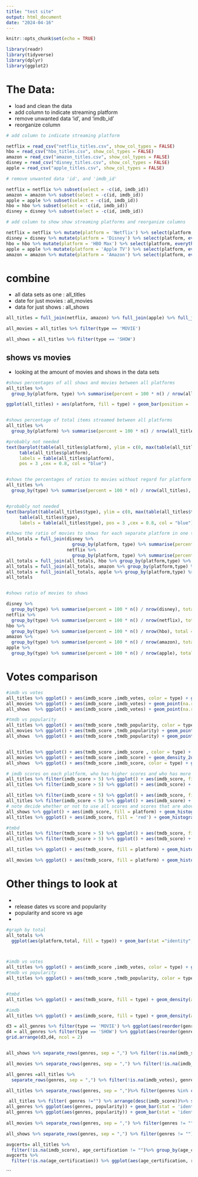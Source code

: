 ---
title: "test site"
output: html_document
date: "2024-04-16"
---

```{r setup, include=FALSE,echo=FALSE}
knitr::opts_chunk$set(echo = TRUE)

library(readr)
library(tidyverse)
library(dplyr)
library(ggplot2)
```


# The Data:
 - load and clean the data
 - add column to indicate streaming platform
 - remove unwanted data 'id', and 'imdb_id'
 - reorganize column
```{r, echo=FALSE}
# add column to indicate streaming platform

netflix = read_csv("netflix_titles.csv", show_col_types = FALSE)
hbo = read_csv("hbo_titles.csv", show_col_types = FALSE)
amazon = read_csv("amazon_titles.csv", show_col_types = FALSE)
disney = read_csv("disney_titles.csv", show_col_types = FALSE)
apple = read_csv("apple_titles.csv", show_col_types = FALSE)

# remove unwanted data 'id', and 'imdb_id'

netflix = netflix %>% subset(select = -c(id, imdb_id))
amazon = amazon %>% subset(select = -c(id, imdb_id))
apple = apple %>% subset(select = -c(id, imdb_id))
hbo = hbo %>% subset(select = -c(id, imdb_id))
disney = disney %>% subset(select = -c(id, imdb_id))

# add column to show show streaming platforms and reorganize columns

netflix = netflix %>% mutate(platform = 'Netflix') %>% select(platform, everything())
disney = disney %>% mutate(platform = 'Disney') %>% select(platform, everything())
hbo = hbo %>% mutate(platform = 'HBO Max') %>% select(platform, everything())
apple = apple %>% mutate(platform = 'Apple TV') %>% select(platform, everything())
amazon = amazon %>% mutate(platform = 'Amazon') %>% select(platform, everything())  
```
# combine
 - all data sets as one : all_titles
 - date for just movies : all_movies
 - data for just shows  : all_shows
```{r, echo=FALSE}

all_titles = full_join(netflix, amazon) %>% full_join(apple) %>% full_join(disney) %>% full_join(hbo)

all_movies = all_titles %>% filter(type == 'MOVIE')

all_shows = all_titles %>% filter(type == 'SHOW')
```


## shows vs movies
 - looking at the amount of movies and shows in the data sets

```{r pressure, echo=FALSE}
#shows percentages of all shows and movies between all platforms 
all_titles %>% 
  group_by(platform, type) %>% summarise(percent = 100 * n() / nrow(all_titles), total = n(), .groups = 'drop')

ggplot(all_titles) + aes(platform, fill = type) + geom_bar(position = 'dodge')+ geom_text(stat='count',  aes(label = stat(count),group=type), position=position_dodge(1))


#shows percentage of total items streamed between all platforms
all_titles %>% 
  group_by(platform) %>% summarise(percent = 100 * n() / nrow(all_titles), total = n())

#probably not needed
text(barplot(table(all_titles$platform), ylim = c(0, max(table(all_titles$platform)) * 1.1)),
     table(all_titles$platform),
     labels = table(all_titles$platform),
     pos = 3 ,cex = 0.8, col = "blue")


#shows the percentages of ratios to movies without regard for platform
all_titles %>% 
  group_by(type) %>% summarise(percent = 100 * n() / nrow(all_titles), total = n())


#probably not needed
text(barplot(table(all_titles$type), ylim = c(0, max(table(all_titles$type)) * 1.1)),
     table(all_titles$type),
     labels = table(all_titles$type), pos = 3 ,cex = 0.8, col = "blue")
```


```{r pressure, echo=FALSE}
#shows the ratio of movies to shows for each separate platform in one table
all_totals = full_join(disney %>% 
                         group_by(platform, type) %>% summarise(percent = 100 * n() / nrow(disney), total = n(), .groups = 'drop'),
                       netflix %>% 
                         group_by(platform, type) %>% summarise(percent = 100 * n() / nrow(netflix), total = n(), .groups = 'drop'))
all_totals = full_join(all_totals, hbo %>% group_by(platform,type) %>% summarise(percent = 100 * n() / nrow(hbo), total = n(), .groups = 'drop'))
all_totals = full_join(all_totals, amazon %>% group_by(platform,type) %>% summarise(percent = 100 * n() / nrow(amazon), total = n(), .groups = 'drop'))
all_totals = full_join(all_totals, apple %>% group_by(platform,type) %>% summarise(percent = 100 * n() / nrow(apple), total = n(), .groups = 'drop'))
all_totals  


#shows ratio of movies to shows

disney %>% 
  group_by(type) %>% summarise(percent = 100 * n() / nrow(disney), total = n())
netflix %>% 
  group_by(type) %>% summarise(percent = 100 * n() / nrow(netflix), total = n())
hbo %>% 
  group_by(type) %>% summarise(percent = 100 * n() / nrow(hbo), total = n())
amazon %>% 
  group_by(type) %>% summarise(percent = 100 * n() / nrow(amazon), total = n())
apple %>% 
  group_by(type) %>% summarise(percent = 100 * n() / nrow(apple), total = n())


```



# Votes comparison
```{r}
#imdb vs votes
all_titles %>% ggplot() + aes(imdb_score ,imdb_votes, color = type) + geom_point(na.rm = T, position = 'jitter') + facet_wrap(~ platform)
all_movies %>% ggplot() + aes(imdb_score ,imdb_votes) + geom_point(na.rm = T, position = 'jitter') + facet_wrap(~ platform)all_movies %>% ggplot() + aes(imdb_score ,imdb_votes) + geom_point(na.rm = T, position = 'jitter') + facet_wrap(~ platform)all_movies %>% ggplot() + aes(imdb_score ,imdb_votes) + geom_point(na.rm = T, position = 'jitter') + facet_wrap(~ platform)
all_shows  %>% ggplot() + aes(imdb_score ,imdb_votes) + geom_point(na.rm = T, position = 'jitter') + facet_wrap(~ platform)

#tmdb vs popularity
all_titles %>% ggplot() + aes(tmdb_score ,tmdb_popularity, color = type) + geom_point(na.rm = T, position = 'jitter') + facet_wrap(~ platform)
all_movies %>% ggplot() + aes(tmdb_score ,tmdb_popularity) + geom_point(na.rm = T, position = 'jitter') + facet_wrap(~ platform)
all_shows  %>% ggplot() + aes(tmdb_score ,tmdb_popularity) + geom_point(na.rm = T, position = 'jitter') + facet_wrap(~ platform)


all_titles %>% ggplot() + aes(tmdb_score ,imdb_score , color = type) + geom_density_2d(na.rm = T) + facet_wrap(~ platform)
all_movies %>% ggplot() + aes(tmdb_score ,imdb_score) + geom_density_2d(na.rm = T) + facet_wrap(~ platform)
all_shows  %>% ggplot() + aes(tmdb_score ,imdb_score, color = type) + geom_density_2d(na.rm = T)

```



```{r}

# imdb scores on each platform, who has higher scores and who has more lower scores
all_titles %>% filter(imdb_score > 5) %>% ggplot() + aes(imdb_score, fill = type) + geom_histogram(binwidth = 1/3)+facet_wrap(~ platform)
all_titles %>% filter(imdb_score > 5) %>% ggplot() + aes(imdb_score) + geom_histogram()+facet_wrap(~ type)

all_titles %>% filter(imdb_score < 5) %>% ggplot() + aes(imdb_score, fill = type) + geom_histogram(binwidth = 1/3)+facet_wrap(~ platform)
all_titles %>% filter(imdb_score < 5) %>% ggplot() + aes(imdb_score) + geom_histogram()+facet_wrap(~ type)
# note decide whether or not to use all scores and scores that are above average or just scores above average and below average
all_shows %>% ggplot() + aes(imdb_score, fill = platform) + geom_histogram()+facet_wrap(~ platform)
all_titles %>% ggplot() + aes(imdb_score, fill = 'red') + geom_histogram()+facet_wrap(~ type)
```


```{r}
#tmbd
all_titles %>% filter(tmdb_score > 5) %>% ggplot() + aes(tmdb_score, fill = type) + geom_histogram()+facet_wrap(~ platform)
all_titles %>% filter(tmdb_score > 5) %>% ggplot() + aes(tmdb_score) + geom_histogram()+facet_wrap(~ type)

all_titles %>% ggplot() + aes(tmdb_score, fill = platform) + geom_histogram()+facet_wrap(~ type)

all_movies %>% ggplot() + aes(tmdb_score, fill = platform) + geom_histogram()+facet_wrap(~ platform)

```
# Other things to look at
 - 
 - release dates vs score and popularity
 - popularity and score vs age
 - 
```{r}
#graph by total
all_totals %>% 
  ggplot(aes(platform,total, fill = type)) + geom_bar(stat ="identity", position = "dodge") + geom_text(aes(label = total), vjust = -0.5, size = 3, position=position_dodge(1))



#imdb vs votes
all_titles %>% ggplot() + aes(imdb_score ,imdb_votes, color = type) + geom_density_2d( alpha = .4, na.rm = T, position = 'jitter') + facet_wrap(~ platform)+scale_y_log10()
#tmdb vs popularity
all_titles %>% ggplot() + aes(tmdb_score ,tmdb_popularity, color = type) + geom_density_2d( alpha= .4, na.rm = T, position = 'jitter') + facet_wrap(~ platform) + scale_y_log10()


#tmbd
all_titles %>% ggplot() + aes(tmdb_score, fill = type) + geom_density(alpha = 0.4)+facet_wrap(~ platform)

#imdb
all_titles %>% ggplot() + aes(imdb_score, fill = type) + geom_density(alpha = 0.4) +facet_wrap(~ platform)

d3 = all_genres %>% filter(type == 'MOVIE') %>% ggplot(aes(reorder(genres, popularity), popularity))+ geom_bar(stat ="identity") + coord_flip()+ facet_wrap(~type)
d4 = all_genres %>% filter(type == 'SHOW') %>% ggplot(aes(reorder(genres, popularity), popularity))+ geom_bar(stat ="identity") + coord_flip()+ facet_wrap(~type)
grid.arrange(d3,d4, ncol = 2)


all_shows %>% separate_rows(genres, sep = ",") %>% filter(!is.na(imdb_score), genres != "") %>% ggplot(aes(genres, imdb_score))+ geom_bar(stat ="identity")+ coord_flip()

all_movies %>% separate_rows(genres, sep = ",") %>% filter(!is.na(imdb_score), genres != "") %>% ggplot(aes(genres, imdb_score))+ geom_bar(stat ="identity")+ coord_flip()

all_genres =all_titles %>% 
  separate_rows(genres, sep = ",") %>% filter(!is.na(imdb_votes), genres != "")%>% group_by(genres, type) %>% summarise(popularity = weighted.mean(imdb_votes, imdb_votes), total = n(),  .groups = 'drop')

all_titles %>% separate_rows(genres, sep = ",")%>% filter(genres %in% c("drama", "comedy", "thriller", "animation")) %>%  arrange(desc(imdb_score)) %>% group_by(genres ) %>% summarise(most_popular = head(title, 3), type = first(type), ) 

 all_titles %>% filter( genres !="") %>% arrange(desc(imdb_score))%>% select(genres, title, platform) %>% head(10)
all_genres %>% ggplot(aes(genres, popularity)) + geom_bar(stat = 'identity') + coord_flip() + facet_wrap(~type)
all_genres %>% ggplot(aes(genres, popularity)) + geom_bar(stat = 'identity') + coord_flip() + facet_wrap(~type)
 
all_movies %>% separate_rows(genres, sep = ",") %>% filter(genres != "") %>% group_by(genres,type) %>% summarise(total = n(),  .groups = 'drop') %>% ggplot(aes(genres, total))+ geom_bar(stat ="identity", )+ coord_flip() + facet_wrap(~type)

all_shows %>% separate_rows(genres, sep = ",") %>% filter(genres != "") %>% group_by(genres,type) %>% summarise(total = n(),  .groups = 'drop') %>% ggplot(aes(genres, total))+ geom_bar(stat ="identity")+ coord_flip() + facet_wrap(~type)

avgcerts= all_titles %>% 
  filter(!is.na(imdb_score), age_certification != "")%>% group_by(age_certification, type) %>% summarise(rating = mean(imdb_score), total = n(),  .groups = 'drop')
avgcerts %>%
  filter(!is.na(age_certification)) %>% ggplot(aes(age_certification, rating, fill = type)) +  geom_bar(stat = "identity")
```
```


